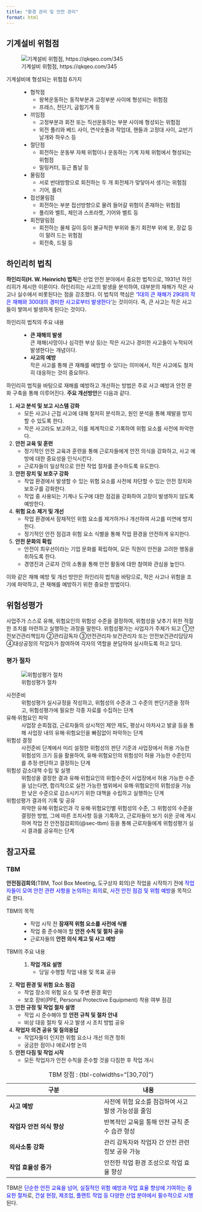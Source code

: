 ```yaml
---
title: "환경 관리 및 안전 관리"
format: html
---
```


## 기계설비 위험점

:::{.callout-tip icon=false title="기출: 115-1-9"}
:::

![기계설비 위험점, https://qkqeo.com/345](https://img1.daumcdn.net/thumb/R800x0/?scode=mtistory2&fname=https%3A%2F%2Fblog.kakaocdn.net%2Fdn%2F7FJ6J%2Fbtrvdwbe0tV%2FcvpMO5e4vgwk8vw12bNu5k%2Fimg.jpg)

기계설비에 형성되는 위험점 6가지
: - 협착점
        - 왕복운동하는 동작부분과 고정부분 사이에 형성되는 위험점
        - 프레스, 전단기, 굽힘기계 등
- 끼임점
        - 고정부분과 회전 또는 직선운동하는 부분 사이에 형성되는 위험점
        - 외전 풀리와 베드 사이, 연삭숫돌과 작업대, 핸들과 고정대 사이, 교반기 날개와 하우스 등
- 절단점
        - 회전하는 운동부 자체 위험이나 운동하는 기계 자체 위험에서 형성되는 위험점
        - 밀링커터, 둥근 톱날 등
- 물림점
        - 서로 반대방향으로 회전하는 두 개 회전체가 맞닿아서 생기는 위험점
        - 기어, 롤러
- 접선물림점
        - 회전하는 부분 접선방향으로 물려 들어갈 위험이 존재하는 위험점
        - 풀리와 벨트, 체인과 스프라켓, 기어와 벨트 등
- 회전말림점
        - 회전하는 물체 길이 등이 불규칙한 부위와 돌기 회전부 위에 옷, 장값 등이 말려 드는 위험점
        - 회전축, 드릴 등

## 하인리히 법칙

:::{.callout-tip icon=false title="기출: 127-1-3"}
:::

**하인리히(H. W. Heinrich) 법칙**은 산업 안전 분야에서 중요한 법칙으로, 1931년 하인리히가 제시한 이론이다. 하인리히는 사고의 발생을 분석하여, 대부분의 재해가 작은 사고나 실수에서 비롯된다는 점을 강조했다. 이 법칙의 핵심은 <font color="blue">'1대의 큰 재해가 29대의 작은 재해와 300대의 경미한 사고로부터 발생한다'</font>는 것이이다. 즉, 큰 사고는 작은 사고들이 쌓여서 발생하게 된다는 것이다.

하인리히 법칙의 주요 내용
: 
- **큰 재해의 발생**  
  큰 재해(사망이나 심각한 부상 등)는 작은 사고나 경미한 사고들이 누적되어 발생한다는 개념이다.
- **사고의 예방**  
  작은 사고를 통해 큰 재해를 예방할 수 있다는 의미에서, 작은 사고에도 철저히 대응하는 것이 중요하다.

하인리히 법칙을 바탕으로 재해를 예방하고 개선하는 방법은 주로 사고 예방과 안전 문화 구축을 통해 이루어진다. **주요 개선방안**은 다음과 같다.

1. **사고 분석 및 보고 시스템 강화**
   - 모든 사고나 근접 사고에 대해 철저히 분석하고, 원인 분석을 통해 재발을 방지할 수 있도록 한다.
   - 작은 사고라도 보고하고, 이를 체계적으로 기록하여 위험 요소를 사전에 파악한다.

2. **안전 교육 및 훈련**
   - 정기적인 안전 교육과 훈련을 통해 근로자들에게 안전 의식을 강화하고, 사고 예방에 대한 중요성을 인식시킨다.
   - 근로자들이 일상적으로 안전 작업 절차를 준수하도록 유도한다.

3. **안전 장치 및 보호구 강화**
   - 작업 환경에서 발생할 수 있는 위험 요소를 사전에 차단할 수 있는 안전 장치와 보호구를 강화한다.
   - 작업 중 사용되는 기계나 도구에 대한 점검을 강화하여 고장이 발생하지 않도록 예방한다.

4. **위험 요소 제거 및 개선**
   - 작업 환경에서 잠재적인 위험 요소를 제거하거나 개선하여 사고를 미연에 방지한다.
   - 정기적인 안전 점검과 위험 요소 식별을 통해 작업 환경을 안전하게 유지한다.

5. **안전 문화의 확립**
   - 안전이 최우선이라는 기업 문화를 확립하여, 모든 직원이 안전을 고려한 행동을 취하도록 한다.
   - 경영진과 근로자 간의 소통을 통해 안전 활동에 대한 참여와 관심을 높인다.

이와 같은 재해 예방 및 개선 방안은 하인리히 법칙을 바탕으로, 작은 사고나 위험을 조기에 파악하고, 큰 재해를 예방하기 위한 중요한 방법이다.

## 위험성평가

사업주가 스스로 유해, 위험요인의 위험성 수준을 결정하여, 위험성을 낮추기 위한 적절한 조치를 마련하고 실행하는 과정을 말한다. 위험성평가는 사업자가 주체가 되고 ①안전보건관리책임자 ②관리감독자 ③안전관리자·보건관리자 또는 안전보건관리담당자 ④대상공정의 작업자가 참여하여 각자의 역할을 분담하여 실시하도록 하고 있다. 

### 평가 절차

![위험성평가 절차](https://www.kosha.or.kr/_res/kosha/img/sub/rskassessment01_20231005.jpg)

사전준비
: 위험성평가 실시규정을 작성하고, 위험성의 수준과 그 수준의 판단기준을 정하고, 위험성평가에 필요한 각종 자료를 수집하는 단계

유해·위험요인 파악 
: 사업장 순회점검, 근로자들의 상시적인 제안 제도, 평상시 아차사고 발굴 등을 통해 사업장 내의 유해·위험요인을 빠짐없이 파악하는 단계

위험성 결정 
: 사전준비 단계에서 미리 설정한 위험성의 판단 기준과 사업장에서 허용 가능한 위험성의 크기 등을 활용하여, 유해·위험요인의 위험성이 허용 가능한 수준인지를 추정·판단하고 결정하는 단계

위험성 감소대책 수립 및 실행 
: 위험성을 결정한 결과 유해·위험요인의 위험수준이 사업장에서 허용 가능한 수준을 넘는다면, 합리적으로 실천 가능한 범위에서 유해·위험요인의 위험성을 가능한 낮은 수준으로 감소시키기 위한 대책을 수립하고 실행하는 단계

위험성평가 결과의 기록 및 공유 
: 파악한 유해·위험요인과 각 유해·위험요인별 위험성의 수준, 그 위험성의 수준을 결정한 방법, 그에 따른 조치사항 등을 기록하고, 근로자들이 보기 쉬운 곳에 게시하며 작업 전 안전점검회의(@sec-tbm) 등을 통해 근로자들에게 위험성평가 실시 결과를 공유하는 단계

## 참고자료 {#sec-ref-0604}

### TBM {#sec-tbm} 

**안전점검회의**(TBM, Tool Box Meeting, 도구상자 회의)은 작업을 시작하기 전에 <font color="blue">작업자들이 모여 안전 관련 사항을 논의하는 회의</font>로, <font color="blue">사전 안전 점검 및 위험 예방</font>을 목적으로 한다.  

TBM의 목적  
:   - 작업 시작 전 **잠재적 위험 요소를 사전에 식별**  
    - 작업 중 준수해야 할 **안전 수칙 및 절차 공유**  
    - 근로자들의 **안전 의식 제고 및 사고 예방**  

TBM의 주요 내용  
: 1. **작업 개요 설명**  
   - 당일 수행할 작업 내용 및 목표 공유  
  
  2. **작업 환경 및 위험 요소 점검**  
     - 작업 장소의 위험 요소 및 주변 환경 확인  
     - 보호 장비(PPE, Personal Protective Equipment) 착용 여부 점검  
  
  3. **안전 규정 및 작업 절차 설명**  
     - 작업 시 준수해야 할 **안전 규칙 및 절차 안내**  
     - 비상 대응 절차 및 사고 발생 시 조치 방법 공유  
  
  4. **작업자 의견 공유 및 질의응답**  
     - 작업자들이 인지한 위험 요소나 개선 의견 청취  
     - 궁금한 점이나 애로사항 논의  
  
  5. **안전 다짐 및 작업 시작**  
     - 모든 작업자가 안전 수칙을 준수할 것을 다짐한 후 작업 개시  

| 구분 | 내용 |
|------|------|
| **사고 예방** | 사전에 위험 요소를 점검하여 사고 발생 가능성을 줄임 |
| **작업자 안전 의식 향상** | 반복적인 교육을 통해 안전 규칙 준수 습관 형성 |
| **의사소통 강화** | 관리 감독자와 작업자 간 안전 관련 정보 공유 가능 |
| **작업 효율성 증가** | 안전한 작업 환경 조성으로 작업 효율 향상 |
: TBM 장점 : {tbl-colwidths="[30,70]"}  

TBM은 <font color="blue">단순한 안전 교육을 넘어, 실질적인 위험 예방과 작업 효율 향상에 기여하는 중요한 절차</font>로, <font color="blue">건설 현장, 제조업, 플랜트 작업 등 다양한 산업 분야에서 필수적으로 시행</font>된다.
